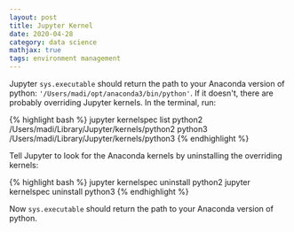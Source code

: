```yaml
---
layout: post
title: Jupyter Kernel
date: 2020-04-28
category: data science
mathjax: true
tags: environment management
---
```


Jupyter `sys.executable` should return the path to your Anaconda version of python: `'/Users/madi/opt/anaconda3/bin/python'`. If it doesn't, there are probably overriding Jupyter kernels. In the terminal, run:

{% highlight bash %}
jupyter kernelspec list
python2             	/Users/madi/Library/Jupyter/kernels/python2
python3             	/Users/madi/Library/Jupyter/kernels/python3
{% endhighlight %}

Tell Jupyter to look for the Anaconda kernels by uninstalling the overriding kernels:

{% highlight bash %}
jupyter kernelspec uninstall python2
jupyter kernelspec uninstall python3
{% endhighlight %}

Now `sys.executable` should return the path to your Anaconda version of python.
